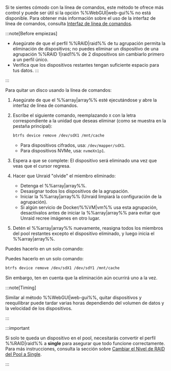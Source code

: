 Si te sientes cómodo con la línea de comandos, este método te ofrece más control y puede ser útil si la opción %%WebGUI|web-gui%% no está disponible. Para obtener más información sobre el uso de la interfaz de línea de comandos, consulta [Interfaz de línea de comandos](../../../system-administration/advanced-tools/command-line-interface.mdx).

:::note[Before empiezas]

- Asegúrate de que el perfil %%RAID|raid%% de tu agrupación permita la eliminación de dispositivos; no puedes eliminar un dispositivo de una agrupación %%RAID 1|raid1%% de 2 dispositivos sin cambiarlo primero a un perfil único.
- Verifica que los dispositivos restantes tengan suficiente espacio para tus datos.
  :::

:::

Para quitar un disco usando la línea de comandos:

1. Asegúrate de que el %%array|array%% esté ejecutándose y abre la interfaz de línea de comandos.

2. Escribe el siguiente comando, reemplazando `X` con la letra correspondiente a la unidad que deseas eliminar (como se muestra en la pestaña principal):

   ```bash
   btrfs device remove /dev/sdX1 /mnt/cache
   ```

   - Para dispositivos cifrados, usa: `/dev/mapper/sdX1`.
   - Para dispositivos NVMe, usa: `nvmeXn1p1`.

3. Espera a que se complete: El dispositivo será eliminado una vez que veas que el cursor regresa.

4. Hacer que Unraid "olvide" el miembro eliminado:
   - Detenga el %%array|array%%.
   - Desasignar todos los dispositivos de la agrupación.
   - Iniciar la %%array|array%% (Unraid limpiará la configuración de la agrupación).
   - Si algún servicio de Docker/%%VM|vm%% usa esta agrupación, desactívalos antes de iniciar la %%array|array%% para evitar que Unraid recree imágenes en otro lugar.

5. Detén el %%array|array%% nuevamente, reasigna todos los miembros del pool restantes excepto el dispositivo eliminado, y luego inicia el %%array|array%%.

Puedes hacerlo en un solo comando:

Puedes hacerlo en un solo comando:

```bash
btrfs device remove /dev/sdX1 /dev/sdY1 /mnt/cache
```

Sin embargo, ten en cuenta que la eliminación aún ocurrirá uno a la vez.

:::note\[Timing]

Similar al método %%WebGUI|web-gui%%, quitar dispositivos y reequilibrar puede tardar varias horas dependiendo del volumen de datos y la velocidad de los dispositivos.

:::

:::important

Si solo te queda un dispositivo en el pool, necesitarás convertir el perfil %%RAID|raid%% a **single** para asegurar que todo funcione correctamente. Para más instrucciones, consulta la sección sobre [Cambiar el Nivel de RAID del Pool a Single](#changing-pool-raid-levels).

:::
